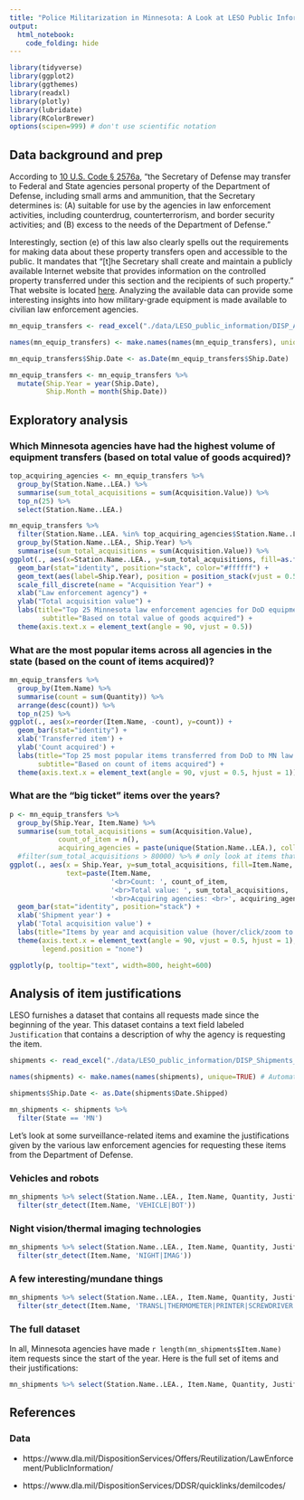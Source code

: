 ```yaml
---
title: "Police Militarization in Minnesota: A Look at LESO Public Information"
output: 
  html_notebook:
    code_folding: hide
---
```


```r
library(tidyverse)
library(ggplot2)
library(ggthemes)
library(readxl)
library(plotly)
library(lubridate)
library(RColorBrewer)
options(scipen=999) # don't use scientific notation
```

## Data background and prep

According to [10 U.S. Code § 2576a](https://www.law.cornell.edu/uscode/text/10/2576a), "the Secretary of Defense may transfer to Federal and State agencies personal property of the Department of Defense, including small arms and ammunition, that the Secretary determines is: (A) suitable for use by the agencies in law enforcement activities, including counterdrug, counterterrorism, and border security activities; and (B) excess to the needs of the Department of Defense."  

Interestingly, section (e) of this law also clearly spells out the requirements for making data about these property transfers open and accessible to the public.  It mandates that "[t]he Secretary shall create and maintain a publicly available Internet website that provides information on the controlled property transferred under this section and the recipients of such property."  That website is located [here](https://www.dla.mil/DispositionServices/Offers/Reutilization/LawEnforcement/PublicInformation/).  Analyzing the available data can provide some interesting insights into how military-grade equipment is made available to civilian law enforcement agencies.

```r
mn_equip_transfers <- read_excel("./data/LESO_public_information/DISP_AllStatesAndTerritories_03312020.xlsx", sheet="Minnesota")

names(mn_equip_transfers) <- make.names(names(mn_equip_transfers), unique=TRUE) # Automatically clean up column names

mn_equip_transfers$Ship.Date <- as.Date(mn_equip_transfers$Ship.Date)

mn_equip_transfers <- mn_equip_transfers %>%
  mutate(Ship.Year = year(Ship.Date),
         Ship.Month = month(Ship.Date))
```


## Exploratory analysis

### Which Minnesota agencies have had the highest volume of equipment transfers (based on total value of goods acquired)?

```r
top_acquiring_agencies <- mn_equip_transfers %>%
  group_by(Station.Name..LEA.) %>%
  summarise(sum_total_acquisitions = sum(Acquisition.Value)) %>%
  top_n(25) %>%
  select(Station.Name..LEA.)

mn_equip_transfers %>%
  filter(Station.Name..LEA. %in% top_acquiring_agencies$Station.Name..LEA.) %>%
  group_by(Station.Name..LEA., Ship.Year) %>%
  summarise(sum_total_acquisitions = sum(Acquisition.Value)) %>%
ggplot(., aes(x=Station.Name..LEA., y=sum_total_acquisitions, fill=as.factor(Ship.Year))) +
  geom_bar(stat="identity", position="stack", color="#ffffff") +
  geom_text(aes(label=Ship.Year), position = position_stack(vjust = 0.5), size=3) +
  scale_fill_discrete(name = "Acquisition Year") +
  xlab("Law enforcement agency") +
  ylab("Total acquisition value") +
  labs(title="Top 25 Minnesota law enforcement agencies for DoD equipment transfers",
        subtitle="Based on total value of goods acquired") +
  theme(axis.text.x = element_text(angle = 90, vjust = 0.5))
```

### What are the most popular items across all agencies in the state (based on the count of items acquired)?

```r
mn_equip_transfers %>%
  group_by(Item.Name) %>%
  summarise(count = sum(Quantity)) %>%
  arrange(desc(count)) %>%
  top_n(25) %>%
ggplot(., aes(x=reorder(Item.Name, -count), y=count)) +
  geom_bar(stat="identity") +
  xlab('Transferred item') +
  ylab('Count acquired') +
  labs(title="Top 25 most popular items transferred from DoD to MN law enforcement agencies",
       subtitle="Based on count of items acquired") +
  theme(axis.text.x = element_text(angle = 90, vjust = 0.5, hjust = 1))
```

### What are the "big ticket" items over the years?

```r
p <- mn_equip_transfers %>%
  group_by(Ship.Year, Item.Name) %>%
  summarise(sum_total_acquisitions = sum(Acquisition.Value),
            count_of_item = n(),
            acquiring_agencies = paste(unique(Station.Name..LEA.), collapse="<br>")) %>%
  #filter(sum_total_acquisitions > 80000) %>% # only look at items that totaled over $80000 in that year
ggplot(., aes(x = Ship.Year, y=sum_total_acquisitions, fill=Item.Name, 
              text=paste(Item.Name, 
                         '<br>Count: ', count_of_item, 
                         '<br>Total value: ', sum_total_acquisitions,
                         '<br>Acquiring agencies: <br>', acquiring_agencies))) +
  geom_bar(stat="identity", position="stack") +
  xlab('Shipment year') +
  ylab('Total acquisition value') +
  labs(title="Items by year and acquisition value (hover/click/zoom to see details)") +
  theme(axis.text.x = element_text(angle = 90, vjust = 0.5, hjust = 1),
        legend.position = "none")

ggplotly(p, tooltip="text", width=800, height=600)
```


## Analysis of item justifications

LESO furnishes a dataset that contains all requests made since the beginning of the year.  This dataset contains a text field labeled `Justification` that contains a description of why the agency is requesting the item.

```r
shipments <- read_excel("./data/LESO_public_information/DISP_Shipments_Cancellations_01012020_03312020.xlsx", sheet="SHIPMENTS")

names(shipments) <- make.names(names(shipments), unique=TRUE) # Automatically clean up column names

shipments$Ship.Date <- as.Date(shipments$Date.Shipped)

mn_shipments <- shipments %>%
  filter(State == 'MN')
```

Let's look at some surveillance-related items and examine the justifications given by the various law enforcement agencies for requesting these items from the Department of Defense.

### Vehicles and robots

```r
mn_shipments %>% select(Station.Name..LEA., Item.Name, Quantity, Justification) %>%
  filter(str_detect(Item.Name, 'VEHICLE|BOT'))
```


### Night vision/thermal imaging technologies

```r
mn_shipments %>% select(Station.Name..LEA., Item.Name, Quantity, Justification) %>%
  filter(str_detect(Item.Name, 'NIGHT|IMAG'))
```
### A few interesting/mundane things

```r
mn_shipments %>% select(Station.Name..LEA., Item.Name, Quantity, Justification) %>%
  filter(str_detect(Item.Name, 'TRANSL|THERMOMETER|PRINTER|SCREWDRIVER|SWEATER|TV|STOOL'))
```


### The full dataset

In all, Minnesota agencies have made `r length(mn_shipments$Item.Name)` item requests since the start of the year.  Here is the full set of items and their justifications:

```r
mn_shipments %>% select(Station.Name..LEA., Item.Name, Quantity, Justification)
```



## References

### Data

* https://www.dla.mil/DispositionServices/Offers/Reutilization/LawEnforcement/PublicInformation/

* https://www.dla.mil/DispositionServices/DDSR/quicklinks/demilcodes/

